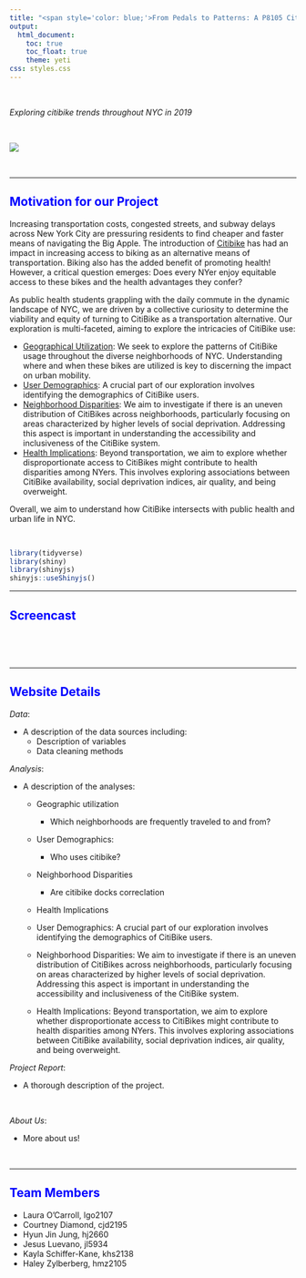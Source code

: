 ```yaml
---
title: "<span style='color: blue;'>From Pedals to Patterns: A P8105 Citibike Data Analysis</span>"
output: 
  html_document:
    toc: true
    toc_float: true
    theme: yeti
css: styles.css
---
```


<style>
  h1 {
    text-align: center;
     font-weight: bold;
  }
</style>


  &nbsp;
  
*Exploring citibike trends throughout NYC in 2019*

  &nbsp;
  
![](many_bike_pic.png)

  &nbsp;
  
***

## <span style="color: blue;">Motivation for our Project</span>
Increasing transportation costs, congested streets, and subway delays across New York City are pressuring residents to find cheaper and faster means of navigating the Big Apple. The introduction of [Citibike](https://citibikenyc.com/) has had an impact in increasing access to biking as an alternative means of transportation. Biking also has the added benefit of promoting health! However, a critical question emerges: Does every NYer enjoy equitable access to these bikes and the health advantages they confer?

As public health students grappling with the daily commute in the dynamic landscape of NYC, we are driven by a collective curiosity to determine the viability and equity of turning to CitiBike as a transportation alternative. Our exploration is multi-faceted, aiming to explore the intricacies of CitiBike use:

  * <u>Geographical Utilization</u>: We seek to explore the patterns of CitiBike usage throughout the diverse neighborhoods of NYC. Understanding where and when these bikes are utilized is key to discerning the impact on urban mobility.
  * <u>User Demographics</u>: A crucial part of our exploration involves identifying the demographics of CitiBike users. 
  * <u>Neighborhood Disparities</u>: We aim to investigate if there is an uneven distribution of CitiBikes across neighborhoods, particularly focusing on areas characterized by higher levels of social deprivation. Addressing this aspect is important in understanding the accessibility and inclusiveness of the CitiBike system.
  * <u>Health Implications</u>: Beyond transportation, we aim to explore whether disproportionate access to CitiBikes might contribute to health disparities among NYers. This involves exploring associations between CitiBike availability, social deprivation indices, air quality, and being overweight.

Overall, we aim to understand how CitiBike intersects with public health and urban life in NYC.

&nbsp;

```r
library(tidyverse)
library(shiny)
library(shinyjs)
shinyjs::useShinyjs()
```

***
## <span style="color: blue;">Screencast</span>

  &nbsp;
  
<link here to embed video>
  &nbsp;
  
***

## <span style="color: blue;">Website Details</span>
  
*Data*:

* A description of the data sources including:
  * Description of variables
  * Data cleaning methods


*Analysis*:

* A description of the analyses:
  * Geographic utilization 
    * Which neighborhoods are frequently traveled to and from?
  * User Demographics:
    * Who uses citibike?
    &nbsp;
  * Neighborhood Disparities
    * Are citibike docks correclation
  * Health Implications

 
  * User Demographics: A crucial part of our exploration involves identifying the demographics of CitiBike users. 
  * Neighborhood Disparities: We aim to investigate if there is an uneven distribution of CitiBikes across neighborhoods, particularly focusing on areas characterized by higher levels of social deprivation. Addressing this aspect is important in understanding the accessibility and inclusiveness of the CitiBike system.
  * Health Implications: Beyond transportation, we aim to explore whether disproportionate access to CitiBikes might contribute to health disparities among NYers. This involves exploring associations between CitiBike availability, social deprivation indices, air quality, and being overweight.
  &nbsp;
  
*Project Report*:

* A thorough description of the project.

  &nbsp;

*About Us*:

* More about us!

  &nbsp;

***
  
## <span style="color: blue;">Team Members</span>
  - Laura O'Carroll, lgo2107<br>
  - Courtney Diamond, cjd2195<br>
  - Hyun Jin Jung, hj2660<br>
  - Jesus Luevano, jl5934<br>
  - Kayla Schiffer-Kane, khs2138<br>
  - Haley Zylberberg, hmz2105<br> 
  





